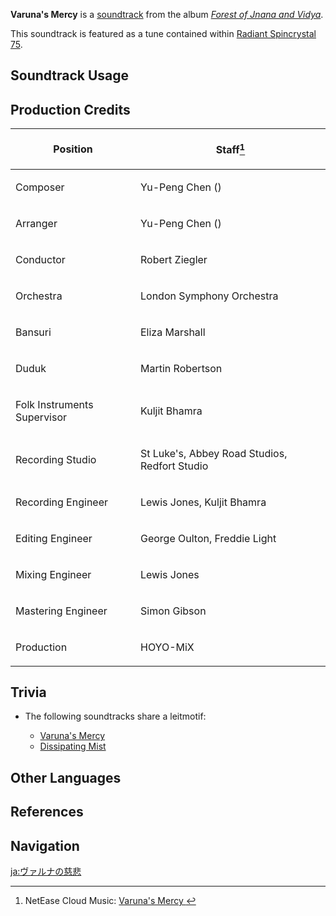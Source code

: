 {{Soundtrack Infobox
|image          = Forest of Jnana and Vidya.png
|album          = Forest of Jnana and Vidya
|disc           = 2
|number         = 35
|featured       =
|featured2      =
|featured3      =
|featured_disc  =
|featured_disc2 =
|featured_disc3 =
|youtube_id     = 7w4ykl1n5oo
|spotify_id     = 3ofOP3uIyZz5mHoV80QJiP
|previous       = Resonant Chant in the Woods
|next           = Jungle Wanderers
}}
'''Varuna's Mercy''' is a [[soundtrack]] from the album ''[[Forest of Jnana and Vidya]]''.

This soundtrack is featured as a tune contained within [[Radiant Spincrystal 75]].

==Soundtrack Usage==
{{Soundtrack Usage
|quest    = 
|location = Apam Woods//day;;Veluriyam Mirage//rainforest, day
|domain   = 
|teapot   = 75
}}

==Production Credits==
{| class="wikitable"
! Position
! Staff<ref>NetEase Cloud Music: [https://music.163.com/song?id=1992141921 Varuna's Mercy {{zh|盈流慈水}}]</ref>
|-
! Composer
| Yu-Peng Chen ({{zh|陈致逸}})
|-
! Arranger
| Yu-Peng Chen ({{zh|陈致逸}})
|-
! Conductor
| Robert Ziegler
|-
! Orchestra
| London Symphony Orchestra
|-
! Bansuri
| Eliza Marshall
|-
! Duduk
| Martin Robertson
|-
! Folk Instruments Supervisor
| Kuljit Bhamra
|-
! Recording Studio
| St Luke's, Abbey Road Studios, Redfort Studio
|-
! Recording Engineer
| Lewis Jones, Kuljit Bhamra
|-
! Editing Engineer
| George Oulton, Freddie Light
|-
! Mixing Engineer
| Lewis Jones
|-
! Mastering Engineer
| Simon Gibson
|-
! Production
| HOYO-MiX
|}
<!--
==Gallery==
<gallery>
</gallery>
-->

==Trivia==
* <section begin="VarunasMercyLeitmotif" />The following soundtracks share a leitmotif:
** [[Varuna's Mercy]]
** [[Dissipating Mist]] <section end="VarunasMercyLeitmotif" />

==Other Languages==
{{Other Languages
|en      = Varuna's Mercy
|zhs     = 盈流慈水
|zhs_rm  = Yíngliú Císhuǐ
|zht     = 盈流慈水
|zht_rm  = Yíngliú Císhuǐ
|zh_tl   = Overflow of a Merciful Heart
|ja      = ヴァルナの慈悲
|ja_rm   = Varuna no Jihi
|ja_tl   = {{w|Varuna}}'s Mercy
|ko      = Varuna's Mercy<ref name="RS">{{Ref/Item|Radiant Spincrystal 75|note=Korean, Spanish, French, Russian, Thai, German, Indonesian, Portuguese, Turkish, Italian}}</ref>
|es      = Varuna's Mercy<ref name="RS" />
|fr      = Varuna's Mercy<ref name="RS" />
|ru      = Varuna's Mercy<ref name="RS" />
|th      = Varuna's Mercy<ref name="RS" />
|vi      = Lòng Từ Bi Của Varuna
|vi_tl   = 
|de      = Varuna’s Mercy<ref name="RS" />
|id      = Varuna's Mercy<ref name="RS" />
|pt      = Varuna's Mercy<ref name="RS" />
|tr      = Varuna's Mercy<ref name="RS" />
|it      = Compassione di Varuna<ref name="RS" />
|it_tl   = Varuna's Compassion
}}

==References==
{{Reflist}}

==Navigation==
{{Soundtrack Navbox|Forest of Jnana and Vidya}}

[[ja:ヴァルナの慈悲]]